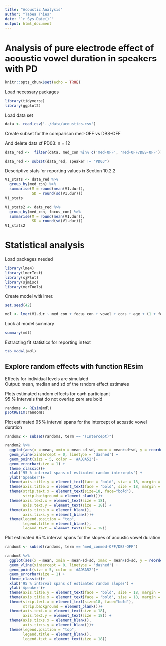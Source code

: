 ---
title: "Acoustic Analysis"
author: "Tabea Thies"
date: "`r Sys.Date()`"
output: html_document
---

# Analysis of pure electrode effect of acoustic vowel duration in speakers with PD

```{r setup, include=FALSE}
knitr::opts_chunk$set(echo = TRUE)
```

Load necessary packages

```{r load_tidyverse, warning = FALSE, message = FALSE}
library(tidyverse)
library(ggplot2)
```

Load data set

```{r load_counts, message = FALSE, warning = FALSE}
data <- read_csv('../data/acoustics.csv')
```

Create subset for the comparison med-OFF vs DBS-OFF

And delete data of PD03: n = 12

```{r, message = FALSE, warning = FALSE}
data_red <-  filter(data, med_con %in% c('med-OFF', 'med-OFF/DBS-OFF'))

data_red <- subset(data_red, speaker != "PD03")
```

Descriptive stats for reporting values in Section 10.2.2

```{r, message = FALSE, warning = FALSE}

V1_stats <- data_red %>% 
  group_by(med_con) %>% 
  summarise(M = round(mean(V1.dur)),
            SD = round(sd(V1.dur)))
V1_stats 

V1_stats2 <- data_red %>% 
  group_by(med_con, focus_con) %>% 
  summarise(M = round(mean(V1.dur)),
            SD = round(sd(V1.dur)))
V1_stats2

```

# Statistical analysis

Load packages needed

```{r, message = FALSE, warning = FALSE}
library(lme4)
library(lmerTest)
library(sjPlot)
library(sjmisc)
library(merTools)
```

Create model with lmer.

```{r, message = FALSE, warning = FALSE}

set.seed(42)

mdl <- lmer(V1.dur ~ med_con + focus_con + vowel + cons + age + (1 + focus_con + med_con|speaker), data_red, REML = FALSE)
```

Look at model summary

```{r, message = FALSE, warning = FALSE}
summary(mdl)
```

Extracting fit statistics for reporting in text

```{r, message = FALSE, warning = FALSE}
tab_model(mdl)
```

## Explore random effects with function REsim
Effects for individual levels are simulated\
Output: mean, median and sd of the random effect estimates\

Plots estimated random effects for each participant\
95 % Intervals that do not overlap zero are bold

```{r, message = FALSE, warning = FALSE}
randoms <- REsim(mdl) 
plotREsim(randoms)

```

Plot estimated 95 % interval spans for the intercept of acoustic vowel duration

```{r, message = FALSE, warning = FALSE}

random2 <- subset(randoms, term == "(Intercept)")

random2 %>% 
  ggplot(aes(x = mean, xmin = mean-sd-sd, xmax = mean+sd+sd, y = reorder(groupID, mean))) +
  geom_vline(xintercept = 0, linetype = 'dashed') +
  geom_point(size = 5, color = '#AD8A52')+
  geom_errorbar(size = 1) +
  theme_classic()+
  xlab('95 % interval spans of estimated random intercepts') +
  ylab('Speaker')+
  theme(axis.title.y = element_text(face = 'bold', size = 18, margin = margin(r = 12)))+
  theme(axis.title.x = element_text(face = 'bold', size = 18, margin = margin(t = 12)))+
  theme(strip.text.x = element_text(size=18, face="bold"),
        strip.background = element_blank())+
  theme(axis.text.x = element_text(size = 18),
        axis.text.y = element_text(size = 18)) +
  theme(axis.ticks.x = element_blank(), 
        axis.ticks.y = element_blank())+
  theme(legend.position = "top",
        legend.title = element_blank(),
        legend.text = element_text(size = 18))
```

Plot estimated 95 % interval spans for the slopes of acoustic vowel duration

```{r, message = FALSE, warning = FALSE}

random3 <- subset(randoms, term == "med_conmed-OFF/DBS-OFF")

random3 %>% 
  ggplot(aes(x = mean, xmin = mean-sd-sd, xmax = mean+sd+sd, y = reorder(groupID, mean))) +
  geom_vline(xintercept = 0, linetype = 'dashed') +
  geom_point(size = 5, color = '#AD8A52')+
  geom_errorbar(size = 1) +
  theme_classic()+
  xlab('95 % interval spans of estimated random slopes') +
  ylab('Speaker')+
  theme(axis.title.y = element_text(face = 'bold', size = 18, margin = margin(r = 12)))+
  theme(axis.title.x = element_text(face = 'bold', size = 18, margin = margin(t = 12)))+
  theme(strip.text.x = element_text(size=18, face="bold"),
        strip.background = element_blank())+
  theme(axis.text.x = element_text(size = 18),
        axis.text.y = element_text(size = 18)) +
  theme(axis.ticks.x = element_blank(), 
        axis.ticks.y = element_blank())+
  theme(legend.position = "top",
        legend.title = element_blank(),
        legend.text = element_text(size = 18))
```




